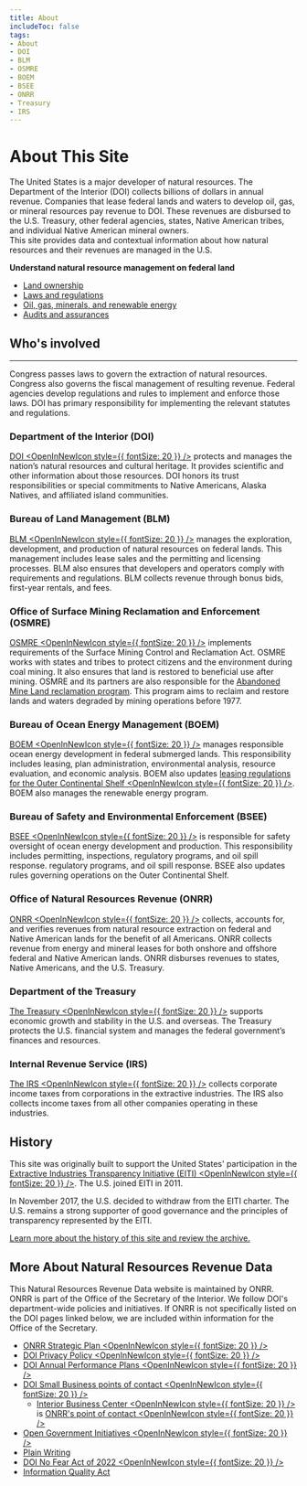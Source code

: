 ```yaml
---
title: About
includeToc: false
tags:
- About
- DOI
- BLM
- OSMRE
- BOEM
- BSEE
- ONRR
- Treasury
- IRS
---
```

<Box bgcolor='primary.main'>
<Container maxWidth="lg">
<Grid container spacing={2} alignItems='center'>
<Grid item xs={12} sm={8}>
<Box p={3} pl={0}>


# About This Site

The United States is a major developer of natural resources. The Department of the Interior (DOI) collects billions of dollars in annual revenue. Companies that lease <GlossaryTerm>federal lands and waters</GlossaryTerm> to develop oil, gas, or mineral resources pay revenue to DOI. These revenues are <Link href="/how-revenue-works#understanding-federal-disbursements">disbursed</Link> to the U.S. Treasury, other federal agencies, states, Native American tribes, and individual Native American mineral owners.
<br />
This site provides data and contextual information about how natural resources and their revenues are managed in the U.S.

</Box>
</Grid>
<Grid container xs={12} sm={4} >
<Box p={3} border={4} borderTop={0} borderBottom={0} borderColor='white'>
<Grid item xs={12}>

**Understand natural resource management on federal land**

 * [Land ownership](/how-revenue-works/ownership/)
 * [Laws and regulations](/how-revenue-works/#what-laws-regulations-govern-natural-resource-extraction-in-the-us)
 * [Oil, gas, minerals, and renewable energy](/how-revenue-works/#the-production-process)
 * [Audits and assurances](/how-revenue-works/audits-and-assurances/)

</Grid>
</Box>
</Grid>
</Grid>

</Container>
</Box>

<!-- Begin content -->

<Container maxWidth="lg" component="section">

## Who's involved

---

Congress passes laws to govern the extraction of natural resources. Congress also governs the fiscal management of resulting revenue. Federal agencies develop regulations and rules to implement and enforce those laws. DOI has primary responsibility for implementing the relevant statutes and regulations.

<Box mt={5} mb={5}>
<Grid container spacing={3} >

<Grid item xs={6} sm={2}>
<DoiLogoImg />
</Grid>
<Grid item xs={12} sm={10}>

### Department of the Interior (DOI)

[DOI <OpenInNewIcon style={{ fontSize: 20 }} />](https://www.doi.gov/) protects and manages the nation’s natural resources and cultural heritage. 
It provides scientific and other information about those resources. 
DOI honors its trust responsibilities or special commitments to Native Americans, Alaska Natives, and affiliated island communities.

</Grid>
<Grid item xs={12}>

<!-- Used for spacing -->

</Grid>
<Grid item xs={6} sm={2}>
<BlmLogoImg />
</Grid>
<Grid item xs={12} sm={10}>

### Bureau of Land Management (BLM)

[BLM <OpenInNewIcon style={{ fontSize: 20 }} />](http://www.blm.gov/) manages the exploration, development, and production of natural resources on federal lands. 
This management includes lease sales and the permitting and licensing processes. BLM also ensures that developers and operators comply with requirements and regulations. 
BLM collects revenue through bonus bids, first-year rentals, and fees.

</Grid>

<Grid item xs={12}>

<!-- Used for spacing -->

</Grid>
<Grid item xs={6} sm={2}>
<OsmreLogoImg />
</Grid>
<Grid item xs={12} sm={10}>

### Office of Surface Mining Reclamation and Enforcement (OSMRE)

[OSMRE <OpenInNewIcon style={{ fontSize: 20 }} />](http://www.osmre.gov/) implements requirements of the Surface Mining Control and Reclamation Act. 
OSMRE works with states and tribes to protect citizens and the environment during coal mining. 
It also ensures that land is restored to beneficial use after mining. 
OSMRE and its partners are also responsible for the [Abandoned Mine Land reclamation program](https://revenuedata.doi.gov/how-revenue-works/aml-reclamation-program/). 
This program aims to reclaim and restore lands and waters degraded by mining operations before 1977.

</Grid>

<Grid item xs={12}>

<!-- Used for spacing -->

</Grid>
<Grid item xs={6} sm={2}>
<BoemLogoImg />
</Grid>
<Grid item xs={12} sm={10}>

### Bureau of Ocean Energy Management (BOEM)

[BOEM <OpenInNewIcon style={{ fontSize: 20 }} />](http://www.boem.gov/) manages responsible ocean energy development in federal submerged lands. 
This responsibility includes leasing, plan administration, environmental analysis, resource evaluation, and economic analysis. 
BOEM also updates [leasing regulations for the Outer Continental Shelf <OpenInNewIcon style={{ fontSize: 20 }} />](https://www.boem.gov/oil-gas-energy/leasing).
BOEM also manages the renewable energy program.

</Grid>

<Grid item xs={12}>

<!-- Used for spacing -->

</Grid>
<Grid item xs={6} sm={2}>
<BseeLogoImg />
</Grid>
<Grid item xs={12} sm={10}>

### Bureau of Safety and Environmental Enforcement (BSEE)

[BSEE <OpenInNewIcon style={{ fontSize: 20 }} />](http://www.bsee.gov/) is responsible for safety oversight of ocean energy development and production. 
This responsibility includes permitting, inspections, regulatory programs, and oil spill response. regulatory programs, and oil spill response. 
BSEE also updates rules governing operations on the <GlossaryTerm>Outer Continental Shelf</GlossaryTerm>.

</Grid>

<Grid item xs={12}>

<!-- Used for spacing -->

</Grid>
<Grid item xs={6} sm={2}>
  <OnrrLogoImg style={{ height: '100%', width: '100%' }} />
</Grid>
<Grid item xs={12} sm={10}>

### Office of Natural Resources Revenue (ONRR)

[ONRR <OpenInNewIcon style={{ fontSize: 20 }} />](http://www.onrr.gov/) collects, accounts for, and verifies revenues from natural resource extraction on federal and Native American lands for the benefit of all Americans. 
ONRR collects revenue from energy and mineral leases for both onshore and offshore federal and Native American lands.
ONRR disburses revenues to states, Native Americans, and the U.S. Treasury.

</Grid>

<Grid item xs={12}>

<!-- Used for spacing -->

</Grid>
<Grid item xs={6} sm={2}>
<DotLogoImg />
</Grid>
<Grid item xs={12} sm={10}>

### Department of the Treasury

[The Treasury <OpenInNewIcon style={{ fontSize: 20 }} />](http://www.treasury.gov/Pages/default.aspx) supports economic growth and stability in the U.S. and overseas. 
The Treasury protects the U.S. financial system and manages the federal government’s finances and resources.

</Grid>

<Grid item xs={12}>

<!-- Used for spacing -->

</Grid>
<Grid item xs={6} sm={2}>
<IrsLogoImg />
</Grid>
<Grid item xs={12} sm={10}>

### Internal Revenue Service (IRS)

[The IRS <OpenInNewIcon style={{ fontSize: 20 }} />](https://www.irs.gov/) collects corporate income taxes from corporations in the extractive industries. 
The IRS also collects income taxes from all other companies operating in these industries.

</Grid>

</Grid>

## History

This site was originally built to support the United States' participation in the [Extractive Industries Transparency Initiative (EITI) <OpenInNewIcon style={{ fontSize: 20 }} />](https://eiti.org/).
The U.S. joined EITI in 2011.
<br />

In November 2017, the U.S. decided to withdraw from the EITI charter. The U.S. remains a strong supporter of
good governance and the principles of transparency represented by the EITI.
<br />

[Learn more about the history of this site and review the archive.](https://archive.revenuedata.doi.gov/)

## More About Natural Resources Revenue Data

This Natural Resources Revenue Data website is maintained by ONRR. ONRR is part of the Office of the Secretary of the Interior. We follow DOI's department-wide policies and initiatives. If ONRR is not specifically listed on the DOI pages linked below, we are included within information for the Office of the Secretary. 

- [ONRR Strategic Plan <OpenInNewIcon style={{ fontSize: 20 }} />](https://www.onrr.gov/about)
- [DOI Privacy Policy <OpenInNewIcon style={{ fontSize: 20 }} />](https://doi.gov/privacy)
- [DOI Annual Performance Plans <OpenInNewIcon style={{ fontSize: 20 }} />](https://www.doi.gov/performance/performance-reports)
- [DOI Small Business points of contact <OpenInNewIcon style={{ fontSize: 20 }} />](https://www.doi.gov/pmb/osdbu/doingbusiness)
   - [Interior Business Center <OpenInNewIcon style={{ fontSize: 20 }} />](https://www.doi.gov/ibc) is [ONRR's point of contact <OpenInNewIcon style={{ fontSize: 20 }} />](https://www.onrr.gov/about/contact/information-request-contacts)
- [Open Government Initiatives <OpenInNewIcon style={{ fontSize: 20 }} />](https://open.usa.gov/)
- [Plain Writing](https://revenuedata.doi.gov/plain-language)
- [DOI No Fear Act of 2022 <OpenInNewIcon style={{ fontSize: 20 }} />](https://www.doi.gov/pmb/eeo/reports-repository)
- [Information Quality Act](https://revenuedata.doi.gov/information-quality)

</Box>
</Container>
